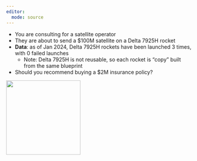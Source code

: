 ```yaml
---
editor: 
  mode: source
---
```


- You are consulting for a satellite operator
- They are about to send a $100M satellite on a Delta 7925H rocket
- **Data**: as of Jan 2024, Delta 7925H rockets have been launched 3 times, with
0 failed launches <!-- Source: https://space.skyrocket.de/doc_lau_det/delta-7925h.htm -->
  - Note: Delta 7925H is not reusable, so each rocket is "copy" built from the
  same blueprint
- Should you recommend buying a $2M insurance policy?


::: column-margin
![](../images/delta.jpeg){width="200"}
:::

